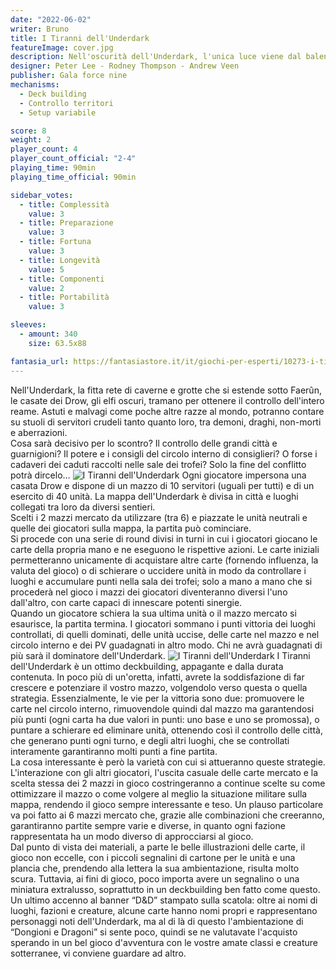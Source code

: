 ```yaml
---
date: "2022-06-02"
writer: Bruno
title: I Tiranni dell'Underdark
featureImage: cover.jpg
description: Nell'oscurità dell'Underdark, l'unica luce viene dal balenio di mazzi affilati come le lame di un assassino Drow.
designer: Peter Lee - Rodney Thompson - Andrew Veen
publisher: Gala force nine
mechanisms:
  - Deck building
  - Controllo territori
  - Setup variabile

score: 8
weight: 2
player_count: 4
player_count_official: "2-4"
playing_time: 90min
playing_time_official: 90min

sidebar_votes:
  - title: Complessità
    value: 3
  - title: Preparazione
    value: 3
  - title: Fortuna
    value: 3
  - title: Longevità
    value: 5
  - title: Componenti
    value: 2
  - title: Portabilità
    value: 3

sleeves:
  - amount: 340
    size: 63.5x88

fantasia_url: https://fantasiastore.it/it/giochi-per-esperti/10273-i-tiranni-dellunderdark.html
---
```


<Setting>
  Nell'Underdark, la fitta rete di caverne e grotte che si estende sotto Faerûn,
  le casate dei Drow, gli elfi oscuri, tramano per ottenere il controllo
  dell'intero reame. Astuti e malvagi come poche altre razze al mondo, potranno
  contare su stuoli di servitori crudeli tanto quanto loro, tra demoni, draghi,
  non-morti e aberrazioni.
  <br />
  Cosa sarà decisivo per lo scontro? Il controllo delle grandi città e
  guarnigioni? Il potere e i consigli del circolo interno di consiglieri? O
  forse i cadaveri dei caduti raccolti nelle sale dei trofei? Solo la fine del
  conflitto potrà dircelo…
</Setting>

<img src="./game1.jpg" alt="I Tiranni dell'Underdark" />

<Rules>
  Ogni giocatore impersona una casata Drow e dispone di un mazzo di 10 servitori
  (uguali per tutti) e di un esercito di 40 unità. La mappa dell'Underdark è
  divisa in città e luoghi collegati tra loro da diversi sentieri.
  <br />
  Scelti i 2 mazzi mercato da utilizzare (tra 6) e piazzate le unità neutrali e
  quelle dei giocatori sulla mappa, la partita può cominciare.
  <br />
  Si procede con una serie di round divisi in turni in cui i giocatori giocano
  le carte della propria mano e ne eseguono le rispettive azioni. Le carte
  iniziali permetteranno unicamente di acquistare altre carte (fornendo
  influenza, la valuta del gioco) o di schierare o uccidere unità in modo da
  controllare i luoghi e accumulare punti nella sala dei trofei; solo a mano a
  mano che si procederà nel gioco i mazzi dei giocatori diventeranno diversi
  l'uno dall'altro, con carte capaci di innescare potenti sinergie.
  <br />
  Quando un giocatore schiera la sua ultima unità o il mazzo mercato si
  esaurisce, la partita termina. I giocatori sommano i punti vittoria dei luoghi
  controllati, di quelli dominati, delle unità uccise, delle carte nel mazzo e
  nel circolo interno e dei PV guadagnati in altro modo. Chi ne avrà guadagnati
  di più sarà il dominatore dell'Underdark.
</Rules>

<img src="./game2.jpg" alt="I Tiranni dell'Underdark" />

<Feedback>
  I Tiranni dell'Underdark è un ottimo deckbuilding, appagante e dalla durata
  contenuta. In poco più di un'oretta, infatti, avrete la soddisfazione di far
  crescere e potenziare il vostro mazzo, volgendolo verso questa o quella
  strategia. Essenzialmente, le vie per la vittoria sono due: promuovere le
  carte nel circolo interno, rimuovendole quindi dal mazzo ma garantendosi più
  punti (ogni carta ha due valori in punti: uno base e uno se promossa), o
  puntare a schierare ed eliminare unità, ottenendo così il controllo delle
  città, che generano punti ogni turno, e degli altri luoghi, che se controllati
  interamente garantiranno molti punti a fine partita.
  <br />
  La cosa interessante è però la varietà con cui si attueranno queste strategie.
  L'interazione con gli altri giocatori, l'uscita casuale delle carte mercato e
  la scelta stessa dei 2 mazzi in gioco costringeranno a continue scelte su come
  ottimizzare il mazzo o come volgere al meglio la situazione militare sulla
  mappa, rendendo il gioco sempre interessante e teso. Un plauso particolare va
  poi fatto ai 6 mazzi mercato che, grazie alle combinazioni che creeranno,
  garantiranno partite sempre varie e diverse, in quanto ogni fazione
  rappresentata ha un modo diverso di approcciarsi al gioco. <br />
  Dal punto di vista dei materiali, a parte le belle illustrazioni delle carte, il
  gioco non eccelle, con i piccoli segnalini di cartone per le unità e una plancia
  che, prendendo alla lettera la sua ambientazione, risulta molto scura. Tuttavia,
  ai fini di gioco, poco importa avere un segnalino o una miniatura extralusso, soprattutto
  in un deckbuilding ben fatto come questo.
  <br />
  Un ultimo accenno al banner “D&amp;D” stampato sulla scatola: oltre ai nomi di
  luoghi, fazioni e creature, alcune carte hanno nomi propri e rappresentano personaggi
  noti dell'Underdark, ma al di là di questo l'ambientazione di “Dongioni e Dragoni”
  si sente poco, quindi se ne valutavate l'acquisto sperando in un bel gioco d'avventura
  con le vostre amate classi e creature sotterranee, vi conviene guardare ad altro.
</Feedback>

<Instagram id="CeTJHX9jZyt" />
